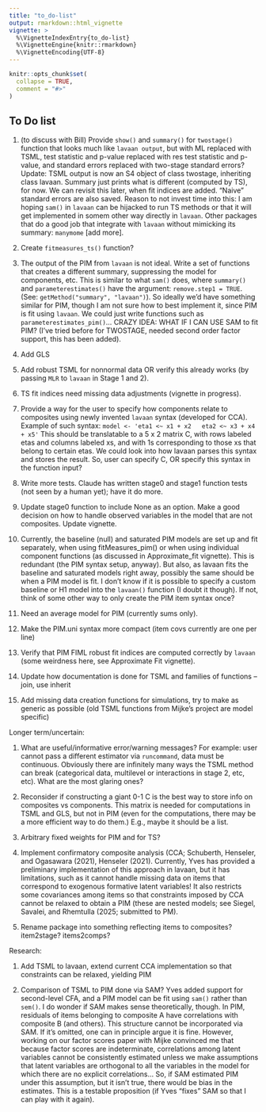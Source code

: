 ```yaml
---
title: "to_do-list"
output: rmarkdown::html_vignette
vignette: >
  %\VignetteIndexEntry{to_do-list}
  %\VignetteEngine{knitr::rmarkdown}
  %\VignetteEncoding{UTF-8}
---
```


```r
knitr::opts_chunk$set(
  collapse = TRUE,
  comment = "#>"
)
```

<!-- build_rmd("vignettes/to_do-list.Rmd") -->

## To Do list

1)  (to discuss with Bill) Provide `show()` and `summary()` for `twostage()` function that looks much like `lavaan output`, but with ML replaced with TSML, test statistic and p-value replaced with res test statistic and p-value, and standard errors replaced with two-stage standard errors? Update: TSML output is now an S4 object of class twostage, inheriting class lavaan. Summary just prints what is different (computed by TS), for now. We can revisit this later, when fit indices are added. "Naive" standard errors are also saved. Reason to not invest time into this: I am hoping `sam()` in `lavaan` can be hijacked to run TS methods or that it will get implemented in somem other way directly in `lavaan`. Other packages that do a good job that integrate with `lavaan` without mimicking its summary: `manymome` [add more].

2)  Create `fitmeasures_ts()` function?

3)  The output of the PIM from `lavaan` is not ideal. Write a set of functions that creates a different summary, suppressing the model for components, etc. This is similar to what `sam()` does, where `summary()` and `parameterestimates()` have the argument: `remove.step1 = TRUE`. (See: `getMethod("summary", "lavaan")`). So ideally we'd have something similar for PIM, though I am not sure how to best implement it, since PIM is fit using `lavaan`. We could just write functions such as `parameterestimates_pim()`... CRAZY IDEA: WHAT IF I CAN USE SAM to fit PIM? (I've tried before for TWOSTAGE, needed second order factor support, this has been added).

5)  Add GLS

6)  Add robust TSML for nonnormal data OR verify this already works (by passing `MLR` to `lavaan` in Stage 1 and 2). 

4) TS fit indices need missing data adjustments (vignette in progress).

7)  Provide a way for the user to specify how components relate to composites using newly invented `lavaan` syntax (developed for CCA). Example of such syntax: 
`model <- 'eta1 <~ x1 + x2   eta2 <~ x3 + x4 + x5'` This should be translatable to a 5 x 2 matrix C, with rows labeled etas and columns labeled xs, and with 1s corresponding to those xs that belong to certain etas. We could look into how lavaan parses this syntax and stores the result. So, user can specify C, OR specify this syntax in the function input?

8)  Write more tests. Claude has written stage0 and stage1 function tests (not seen by a human yet); have it do more.

9)  Update stage0 function to include None as an option. Make a good decision on how to handle observed variables in the model that are not composites. Update vignette.

10) Currently, the baseline (null) and saturated PIM models are set up and fit separately, when using fitMeasures_pim() or when using individual component functions (as discussed in Approximate_fit vignette). This is redundant (the PIM syntax setup, anyway). But also, as lavaan fits the baseline and saturated models right away, possibly the same should be when a PIM model is fit. I don't know if it is possible to specify a custom baseline or H1 model into the `lavaan()` function (I doubt it though). If not, think of some other way to only create the PIM item syntax once?

11) Need an average model for PIM (currently sums only).

13) Make the PIM.uni syntax more compact (item covs currently are one per line)

14) Verify that PIM FIML robust fit indices are computed correctly by `lavaan` (some weirdness here, see Approximate Fit vignette).

15) Update how documentation is done for TSML and families of functions – join, use inherit

16) Add missing data creation functions for simulations, try to make as generic as possible (old TSML functions from Mijke's project are model specific)


Longer term/uncertain:

1)  What are useful/informative error/warning messages? For example: user cannot pass a different estimator via `runcommand`, data must be continuous. Obviously there are infinitely many ways the TSML method can break (categorical data, multilevel or interactions in stage 2, etc, etc). What are the most glaring ones?

2)  Reconsider if constructing a giant 0-1 C is the best way to store info on composites vs components. This matrix is needed for computations in TSML and GLS, but not in PIM (even for the computations, there may be a more efficient way to do them.) E.g., maybe it should be a list.

3)  Arbitrary fixed weights for PIM and for TS?

4)  Implement confirmatory composite analysis (CCA; Schuberth, Henseler, and Ogasawara (2021), Henseler (2021). Currently, Yves has provided a preliminary implementation of this approach in lavaan, but it has limitations, such as it cannot handle missing data on items that correspond to exogenous formative latent variables! It also restricts some covariances among items so that constraints imposed by CCA cannot be relaxed to obtain a PIM (these are nested models; see Siegel, Savalei, and Rhemtulla (2025; submitted to PM).

5)  Rename package into something reflecting items to composites? item2stage? items2comps?

Research:

1)  Add TSML to lavaan, extend current CCA implementation so that constraints can be relaxed, yielding PIM

2)  Comparison of TSML to PIM done via SAM? Yves added support for second-level CFA, and a PIM model can be fit using `sam()` rather than `sem()`.\footnote{However, an April `lavaan` update broke this -- I emailed Yves -- I am not sure if it will et fixed, or if the original version was right and not just a freaky coincidence.} I do wonder if SAM makes sense theoretically, though. In PIM, residuals of items belonging to composite A have correlations with composite B (and others). This structure cannot be incorporated via SAM. If it's omitted, one can in principle argue it is fine. However, working on our factor scores paper with Mijke convinced me that because factor scores are indeterminate, correlations among latent variables cannot be consistently estimated unless we make assumptions that latent variables are orthogonal to all the variables in the model for which there are no explicit correlations... So, if SAM estimated PIM under this assumption, but it isn't true, there would be bias in the estimates. This is a testable proposition (if Yves "fixes" SAM so that I can play with it again). 
